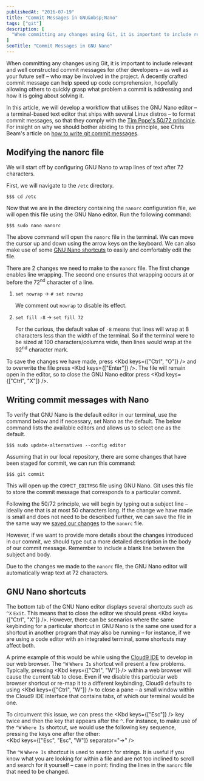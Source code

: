 ---
publishedAt: "2016-07-19"
title: "Commit Messages in GNU&nbsp;Nano"
tags: ["git"]
description: [
  "When committing any changes using Git, it is important to include relevant and well constructed commit messages for other developers &ndash; as well as your future self &ndash; who may be involved in the project. In this guide, I will discuss how to go about formatting git commit messages."
]
seoTitle: "Commit Messages in GNU Nano"
---


When committing any changes using Git, it is important to include relevant and well constructed commit messages for other developers &ndash; as well as your future self &ndash; who may be involved in the project. A decently crafted commit message can help speed up code comprehension, hopefully allowing others to quickly grasp what problem a commit is addressing and how it is going about solving it.

In this article, we will develop a workflow that utilises the GNU Nano editor &ndash; a terminal-based text editor that ships with several Linux distros &ndash; to format commit messages, so that they comply with the [Tim Pope's 50/72 principle](http://tbaggery.com/2008/04/19/a-note-about-git-commit-messages.html). For insight on why we should bother abiding to this principle, see Chris Beam's article on [how to write git commit messages](http://chris.beams.io/posts/git-commit/).

## Modifying the nanorc file

We will start off by configuring GNU Nano to wrap lines of text after 72 characters.

First, we will navigate to the `/etc` directory.

```
$$$ cd /etc
```

Now that we are in the directory containing the `nanorc` configuration file, we will open this file using the GNU Nano editor. Run the following command:

```
$$$ sudo nano nanorc
```

The above command will open the `nanorc` file in the terminal. We can move the cursor up and down using the arrow keys on the keyboard. We can also make use of some [GNU Nano shortcuts](#gnu-nano-shortcuts) to easily and comfortably edit the file.

There are 2 changes we need to make to the `nanorc` file. The first change enables line wrapping. The second one ensures that wrapping occurs at or before the 72<sup>nd</sup> character of a line.

1. `set nowrap` &rarr; `# set nowrap`

    We comment out `nowrap` to disable its effect.

2. `set fill -8` &rarr; `set fill 72`

   For the curious, the default value of `-8` means that lines will wrap at 8 characters less than the width of the terminal. So if the terminal were to be sized at 100 characters/columns wide, then lines would wrap at the 92<sup>nd</sup> character mark.

<a name="save-file"></a>

To save the changes we have made, press <Kbd keys={["Ctrl", "O"]} /> and to overwrite the file press <Kbd keys={["Enter"]} />. The file will remain open in the editor, so to close the GNU Nano editor press <Kbd keys={["Ctrl", "X"]} />.

## Writing commit messages with Nano

To verify that GNU Nano is the default editor in our terminal, use the command below and if necessary, set Nano as the default. The below command lists the available editors and allows us to select one as the default.

```
$$$ sudo update-alternatives --config editor
```

Assuming that in our local repository, there are some changes that have been staged for commit, we can run this command:

```
$$$ git commit
```

This will open up the `COMMIT_EDITMSG` file using GNU Nano. Git uses this file to store the commit message that corresponds to a particular commit.

Following the 50/72 principle, we will begin by typing out a subject line &ndash; ideally one that is at most 50 characters long. If the change we have made is small and does not need to be described further, we can save the file in the same way we [saved our changes](#save-file) to the `nanorc` file.

However, if we want to provide more details about the changes introduced in our commit, we should type out a more detailed description in the body of our commit message. Remember to include a blank line between the subject and body.

Due to the changes we made to the `nanorc` file, the GNU Nano editor will automatically wrap text at 72 characters.

<a name="gnu-nano-shortcuts"></a>

## GNU Nano shortcuts

The bottom tab of the GNU Nano editor displays several shortcuts such as `^X`&nbsp;`Exit`. This means that to close the editor we should press <Kbd keys={["Ctrl", "X"]} />. However, there can be scenarios where the same keybinding for a particular shortcut in GNU Nano is the same one used for a shortcut in another program that may also be running &ndash; for instance, if we are using a code editor with an integrated terminal, some shortcuts may affect both.

A prime example of this would be while using the [Cloud9 IDE](https://c9.io/) to develop in our web browser. The `^W`&nbsp;`Where Is` shortcut will present a few problems. Typically, pressing <Kbd keys={["Ctrl", "W"]} /> within a web browser will cause the current tab to close. Even if we disable this particular web browser shortcut or re-map it to a different keybinding, Cloud9 defaults to using <Kbd keys={["Ctrl", "W"]} /> to close a pane &ndash; a small window within the Cloud9 IDE interface that contains tabs, of which our terminal would be one.

To circumvent this issue, we can press the <Kbd keys={["Esc"]} /> key twice and then the key that appears after the `^`. For instance, to make use of the `^W`&nbsp;`Where Is` shortcut, we would use the following key sequence, pressing the keys one after the other:<br /><Kbd keys={["Esc", "Esc", "W"]} separator="&rarr;" />

The `^W`&nbsp;`Where Is` shortcut is used to search for strings. It is useful if you know what you are looking for within a file and are not too inclined to scroll and search for it yourself &ndash; case in point: finding the lines in the `nanorc` file that need to be changed.
